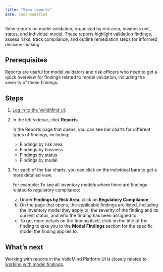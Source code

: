 ```yaml
---
title: "View reports"
date: last-modified
---
```


View reports on model validation, organized by risk area, business unit, status, and individual model. These reports highlight validation findings, assess risks, track compliance, and outline remediation steps for informed decision-making

## Prerequisites

Reports are useful for model validators and risk officers who need to get a quick overview for findings related to model validation, including the severity of these findings.

## Steps

1. [Log in to the ValidMind UI]({{< var vm_ui >}}).

2. In the left sidebar, click **Reports**.

   In the Reports page that opens, you can see bar charts for different types of findings, including:

   - Findings by risk area
   - Findings by business 
   - Findings by status
   - Findings by model

3. For each of the bar charts, you can click on the individual bars to get a more detailed view. 

   For example: To see all inventory models where there are findings related to regulatory compliance:

   a. Under **Findings by Risk Area**, click on **Regulatory Compliance**. 
   b. On the page that opens, the applicable findings are listed, including the inventory model they apply to, the severity of the finding and its current status, and who the finding has been assigned to.
   c. To get more details on the finding itself, click on the title of the finding to take you to the **Model Findings** section for the specific model the finding applies to.

<!---
## Troubleshooting

[Include any common issues or errors that may arise during the task and how to resolve them.]
--->

## What's next

Working with reports in the ValidMind Platform UI is closely related to [working with model findings](work-with-model-findings.qmd).